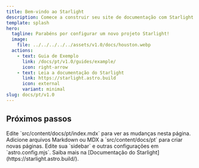 ```yaml
---
title: Bem-vindo ao Starlight
description: Comece a construir seu site de documentação com Starlight.
template: splash
hero:
  tagline: Parabéns por configurar um novo projeto Starlight!
  image:
    file: ../../../../../assets/v1.0/docs/houston.webp
  actions:
    - text: Guia de Exemplo
      link: /docs/pt/v1.0/guides/example/
      icon: right-arrow
    - text: Leia a documentação do Starlight
      link: https://starlight.astro.build
      icon: external
      variant: minimal
slug: docs/pt/v1.0
---
```



## Próximos passos

<CardGrid stagger>
  <Card title="Atualizar conteúdo" icon="pencil">
    Edite `src/content/docs/pt/index.mdx` para ver as mudanças nesta página.
  </Card>

  <Card title="Adicionar novo conteúdo" icon="add-document">
    Adicione arquivos Markdown ou MDX a `src/content/docs/pt` para criar novas páginas.
  </Card>

  <Card title="Configurar seu site" icon="setting">
    Edite sua `sidebar` e outras configurações em `astro.config.mjs`.
  </Card>

  <Card title="Ler a documentação" icon="open-book">
    Saiba mais na [Documentação do Starlight](https://starlight.astro.build/).
  </Card>
</CardGrid>
